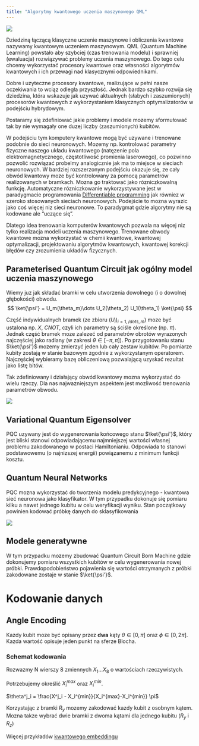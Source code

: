 ```yaml
---
title: "Algorytmy kwantowego uczenia maszynowego QML"
---
```


![](../img/classicalML.png)

$$
\newcommand{\bra}[1]{\left \langle #1 \right \rvert}
\newcommand{\ket}[1]{\left \rvert #1 \right \rangle}
\newcommand{\braket}[2]{\left \langle #1 \middle \rvert #2 \right \rangle}
$$

Dziedziną łączącą klasyczne uczenie maszynowe i obliczenia kwantowe nazywamy kwantowym uczeniem maszynowym.
QML (Quantum Machine Learning) powstało aby szybciej (czas trenowania modelu) i sprawniej (ewaluacja) rozwiązywać problemy uczenia maszynowego.
Do tego celu chcemy wykorzystać procesory kwantowe oraz własności algorytmów kwantowych i ich przewagi nad klasycznymi odpowiednikami.

Dobre i uzyteczne procesory kwantowe, realizujące w pełni nasze oczekiwania to wciąz odległa przyszłość. 
Jednak bardzo szybko rozwija się dziedzina, która wskazuje jak uzywać aktualnych (słabych i zaszumionych) procesorów kwantowych z wykorzystaniem klasycznych optymalizatorów
w podejściu hybrydowym. 

Postaramy się zdefiniować jakie problemy i modele mozemy sformułować tak by nie wymagały one duzej liczby (zaszumionych) kubitów.

W podejściu tym komputery kwantowe mogą być uzywane i trenowane podobnie do sieci neuronowych.
Mozemy np. kontrolować parametry fizyczne naszego układu kwantowego (natęzenie pola elektromagnetycznego, częstotliwość promienia laserowego), co pozwinno pozwolić rozwiązać probelmy analogicznie jak ma to miejsce w sieciach neuronowych. 
W bardziej rozszerzonym podejściu okazuje się, ze cały obwód kwantowy moze być kontrolowany za pomocą parametrów realizowanych w bramkach. Mozna go traktować jako rózniczkowalną funkcję. 
Automatyczne rózniczkowanie wykorzystywane jest w paradygmacie programowania [Differentiable programming](https://en.wikipedia.org/wiki/Differentiable_programming) jak równiez w szeroko 
stosowanych sieciach neuronowych. Podejście to mozna wyrazic jako coś więcej niz sieci neuronowe. To paradygmat gdzie algorytmy nie są kodowane ale "uczące się".

Dlatego idea trenowania komputerów kwantowych pozwala na więcej niz tylko realizacja modeli uczenia maszynowego. Trenowane obwody kwantowe mozna wykorzystać w chemii kwantowe, kwantowej optymalizacji, projektowaniu algorytmów kwantowych, kwantowej korekcji błędów czy zrozumienia układów fizycznych. 


## Parameterised Quantum Circuit jak ogólny model uczenia maszynowego

Wiemy juz jak składać bramki w celu utworzenia dowolnego (i o dowolnej głębokości) obwodu. 
$$ \ket{\psi'} = U_m(\theta_m)\dots U_2(\theta_2) U_1(\theta_1) \ket{\psi} $$

Część indywidualnych bramek (ze zbioru $(U_i)_{i=1,/dots,m}$) moze być ustalona np. $X$, $CNOT$, czyli ich parametry są ściśle określone (np. $\pi$). 
Jednak część bramek moze zalezeć od parametrów obrotów wyrazonych najczęściej jako radiany (w zakresi $\theta \in [-\pi, \pi]$). 
Po przygotowaniu stanu $\ket{\psi'}$ mozemy zmierzyć jeden lub cały zestaw kubitów. 
Po pomiarze kubity zostają w stanie bazowym zgodnie z wykorzystanym operatorem. 
Najczęściej wybieramy bazę obliczeniową pozwalającą uzyskać rezultat jako listę bitów. 

Tak zdefiniowany i działający obwód kwantowy mozna wykorzystać do wielu rzeczy. 
Dla nas najwazniejszym aspektem jest mozliwość trenowania parametrów obwodu. 


![](../img/proces.png)

## Variational Quantum Eigensolver
PQC uzywany jest do wygenerowania końcowego stanu $\ket{\psi'}$, który jest bliski stanowi odpowiadającemu najmniejszej wartości własnej problemu zakodowanego w postaci Hamiltonianiu. Odpowiada to stanowi podstawowemu (o najnizszej energii) powiązanemu z minimum funkcji kosztu.

## Quantum Neural Networks

PQC mozna wykorzystać do tworzenia modelu predykcyjnego - kwantowa sieć neuronowa jako klasyfikator. 
W tym przypadku dokonuje się pomiaru kilku a nawet jednego kubitu w celu weryfikacji wyniku. 
Stan początkowy powinien kodować próbkę danych do sklasyfikowania


![](../img/algo.png)

## Modele generatywne 

W tym przypadku mozemy zbudować Quantum Circuit Born Machine gdzie dokonujemy pomiaru wszystkich kubitów w celu wygenerowania nowej próbki. 
Prawdopodobieństwo pojawienia się wartości otrzymanych z próbki zakodowane zostaje w stanie $\ket{\psi'}$.


# Kodowanie danych

## Angle Encoding

Kazdy kubit moze być opisany przez **dwa** kąty $\theta\in [0,\pi]$ oraz $\phi \in [0,2\pi]$. 
Kazda wartość opisuje jeden punkt na sferze Blocha. 

### Schemat kodowania 

Rozwazmy N wierszy 8 zmiennych $X_1\dots X_8$ o wartościach rzeczywistych.

Potrzebujemy określić $X_i^{max}$ oraz $X_i^{min}$.

$\theta^j_i = \frac{X^j_i - X_i^{min}}{X_i^{max}-X_i^{min}} \pi$

Korzystając z bramki $R_y$ mozemy zakodować kazdy kubit z osobnym kątem. 
Mozna takze wybrać dwie bramki z dwoma kątami dla jednego kubitu ($R_y$ i $R_z$)



Więcej przykładów [kwantowego embeddingu](https://pennylane.ai/qml/glossary/quantum_embedding/)
